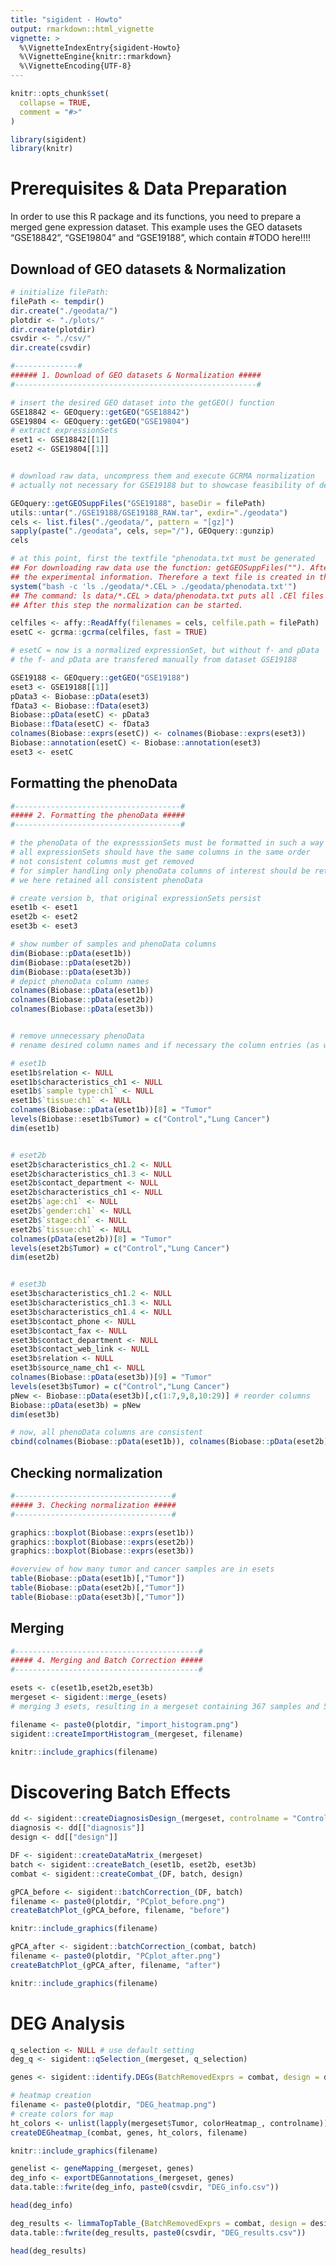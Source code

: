 ```yaml
---
title: "sigident - Howto"
output: rmarkdown::html_vignette
vignette: >
  %\VignetteIndexEntry{sigident-Howto}
  %\VignetteEngine{knitr::rmarkdown}
  %\VignetteEncoding{UTF-8}
---
```


```r
knitr::opts_chunk$set(
  collapse = TRUE,
  comment = "#>"
)
```

```r
library(sigident)
library(knitr)
```

# Prerequisites & Data Preparation 

In order to use this R package and its functions, you need to prepare a merged gene expression dataset. 
This example uses the GEO datasets "GSE18842", "GSE19804" and "GSE19188", which contain #TODO here!!!!

## Download of GEO datasets & Normalization 

```r
# initialize filePath:
filePath <- tempdir()
dir.create("./geodata/")
plotdir <- "./plots/"
dir.create(plotdir)
csvdir <- "./csv/"
dir.create(csvdir)

#--------------#
###### 1. Download of GEO datasets & Normalization #####
#------------------------------------------------------#

# insert the desired GEO dataset into the getGEO() function
GSE18842 <- GEOquery::getGEO("GSE18842")
GSE19804 <- GEOquery::getGEO("GSE19804")
# extract expressionSets
eset1 <- GSE18842[[1]]
eset2 <- GSE19804[[1]]


# download raw data, uncompress them and execute GCRMA normalization 
# actually not necessary for GSE19188 but to showcase feasibility of dealing with .CEL files

GEOquery::getGEOSuppFiles("GSE19188", baseDir = filePath)
utils::untar("./GSE19188/GSE19188_RAW.tar", exdir="./geodata")
cels <- list.files("./geodata/", pattern = "[gz]")
sapply(paste("./geodata", cels, sep="/"), GEOquery::gunzip)
cels

# at this point, first the textfile "phenodata.txt must be generated
## For downloading raw data use the function: getGEOSuppFiles(""). After downloading and uncompressing the raw file (*_RAW.tar) we need to capture 
## the experimental information. Therefore a text file is created in the terminal window or rather in the command line.
system("bash -c 'ls ./geodata/*.CEL > ./geodata/phenodata.txt'")
## The command: ls data/*.CEL > data/phenodata.txt puts all .CEl files in one text file. 
## After this step the normalization can be started. 

celfiles <- affy::ReadAffy(filenames = cels, celfile.path = filePath) 
esetC <- gcrma::gcrma(celfiles, fast = TRUE)

# esetC = now is a normalized expressionSet, but without f- and pData
# the f- and pData are transfered manually from dataset GSE19188

GSE19188 <- GEOquery::getGEO("GSE19188")
eset3 <- GSE19188[[1]]
pData3 <- Biobase::pData(eset3)
fData3 <- Biobase::fData(eset3)
Biobase::pData(esetC) <- pData3
Biobase::fData(esetC) <- fData3
colnames(Biobase::exprs(esetC)) <- colnames(Biobase::exprs(eset3))
Biobase::annotation(esetC) <- Biobase::annotation(eset3)
eset3 <- esetC
```

## Formatting the phenoData 

```r
#-------------------------------------#
##### 2. Formatting the phenoData #####
#-------------------------------------#

# the phenoData of the expresssionSets must be formatted in such a way as that the phenoData columns overlap perfectly
# all expressionSets should have the same columns in the same order
# not consistent columns must get removed
# for simpler handling only phenoData columns of interest should be retained 
# we here retained all consistent phenoData

# create version b, that original expressionSets persist
eset1b <- eset1
eset2b <- eset2
eset3b <- eset3

# show number of samples and phenoData columns
dim(Biobase::pData(eset1b))
dim(Biobase::pData(eset2b))
dim(Biobase::pData(eset3b))
# depict phenoData column names
colnames(Biobase::pData(eset1b))
colnames(Biobase::pData(eset2b))
colnames(Biobase::pData(eset3b))


# remove unnecessary phenoData 
# rename desired column names and if necessary the column entries (as we did for 'Tumor') 

# eset1b
eset1b$relation <- NULL
eset1b$characteristics_ch1 <- NULL
eset1b$`sample type:ch1` <- NULL
eset1b$`tissue:ch1` <- NULL
colnames(Biobase::pData(eset1b))[8] = "Tumor"
levels(Biobase::eset1b$Tumor) = c("Control","Lung Cancer")
dim(eset1b)


# eset2b
eset2b$characteristics_ch1.2 <- NULL
eset2b$characteristics_ch1.3 <- NULL
eset2b$contact_department <- NULL
eset2b$characteristics_ch1 <- NULL
eset2b$`age:ch1` <- NULL
eset2b$`gender:ch1` <- NULL
eset2b$`stage:ch1` <- NULL
eset2b$`tissue:ch1` <- NULL
colnames(pData(eset2b))[8] = "Tumor"
levels(eset2b$Tumor) = c("Control","Lung Cancer")
dim(eset2b)


# eset3b
eset3b$characteristics_ch1.2 <- NULL
eset3b$characteristics_ch1.3 <- NULL
eset3b$characteristics_ch1.4 <- NULL
eset3b$contact_phone <- NULL
eset3b$contact_fax <- NULL
eset3b$contact_department <- NULL
eset3b$contact_web_link <- NULL
eset3b$relation <- NULL
eset3b$source_name_ch1 <- NULL
colnames(Biobase::pData(eset3b))[9] = "Tumor"
levels(eset3b$Tumor) = c("Control","Lung Cancer")
pNew <- Biobase::pData(eset3b)[,c(1:7,9,8,10:29)] # reorder columns
Biobase::pData(eset3b) = pNew
dim(eset3b)

# now, all phenoData columns are consistent
cbind(colnames(Biobase::pData(eset1b)), colnames(Biobase::pData(eset2b)), colnames(Biobase::pData(eset3b)))
```

## Checking normalization 

```r
#-----------------------------------#
##### 3. Checking normalization #####
#-----------------------------------#

graphics::boxplot(Biobase::exprs(eset1b))
graphics::boxplot(Biobase::exprs(eset2b))
graphics::boxplot(Biobase::exprs(eset3b))

#overview of how many tumor and cancer samples are in esets
table(Biobase::pData(eset1b)[,"Tumor"])
table(Biobase::pData(eset2b)[,"Tumor"])
table(Biobase::pData(eset3b)[,"Tumor"])
```

## Merging 

```r
#-----------------------------------------#
##### 4. Merging and Batch Correction #####
#-----------------------------------------#

esets <- c(eset1b,eset2b,eset3b)
mergeset <- sigident::merge_(esets)
# merging 3 esets, resulting in a mergeset containing 367 samples and 54675 genes

filename <- paste0(plotdir, "import_histogram.png")
sigident::createImportHistogram_(mergeset, filename)
```

```r
knitr::include_graphics(filename)
```



# Discovering Batch Effects  

```r
dd <- sigident::createDiagnosisDesign_(mergeset, controlname = "Control", targetname = "Lung Cancer")
diagnosis <- dd[["diagnosis"]]
design <- dd[["design"]]

DF <- sigident::createDataMatrix_(mergeset)
batch <- sigident::createBatch_(eset1b, eset2b, eset3b)
combat <- sigident::createCombat_(DF, batch, design)

gPCA_before <- sigident::batchCorrection_(DF, batch)
filename <- paste0(plotdir, "PCplot_before.png")
createBatchPlot_(gPCA_before, filename, "before")
```

```r
knitr::include_graphics(filename)
```

```r
gPCA_after <- sigident::batchCorrection_(combat, batch)
filename <- paste0(plotdir, "PCplot_after.png")
createBatchPlot_(gPCA_after, filename, "after")
```

```r
knitr::include_graphics(filename)
```

# DEG Analysis 

```r
q_selection <- NULL # use default setting
deg_q <- sigident::qSelection_(mergeset, q_selection)

genes <- sigident::identify.DEGs(BatchRemovedExprs = combat, design = design, qValue = deg_q)

# heatmap creation
filename <- paste0(plotdir, "DEG_heatmap.png")
# create colors for map
ht_colors <- unlist(lapply(mergeset$Tumor, colorHeatmap_, controlname)) # cancer = red
createDEGheatmap_(combat, genes, ht_colors, filename)
```

```r
knitr::include_graphics(filename)
```

```r
genelist <- geneMapping_(mergeset, genes)
deg_info <- exportDEGannotations_(mergeset, genes)
data.table::fwrite(deg_info, paste0(csvdir, "DEG_info.csv"))
```

```r
head(deg_info)
```

```r
deg_results <- limmaTopTable_(BatchRemovedExprs = combat, design = design, qValue = deg_q)
data.table::fwrite(deg_results, paste0(csvdir, "DEG_results.csv"))
```

```r
head(deg_results)
```
